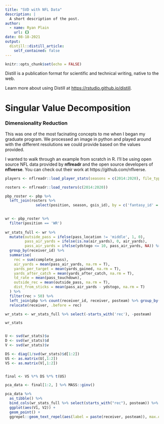 ```yaml
---
title: "SVD with NFL Data"
description: |
  A short description of the post.
author:
  - name: Ryan Plain
    url: {}
date: 08-18-2021
output:
  distill::distill_article:
    self_contained: false
---
```



```r
knitr::opts_chunk$set(echo = FALSE)
```

Distill is a publication format for scientific and technical writing, native to the web.

Learn more about using Distill at <https://rstudio.github.io/distill>.

# Singular Value Decomposition

### Dimensionality Reduction

This was one of the most facinating concepts to me when I began my graduate program. We processed an image in python and played around with the different resolutions we could provide based on the values provided. 

I wanted to walk through an example from scratch in R. I'll be using open source NFL data provided by **nflreadr** and the open source developers of **nflverse**. You can check out their work at https://github.com/nflverse.

```r

players <- nflreadr::load_player_stats(seasons = c(2014:2020), file_type = 'rds')

rosters <- nflreadr::load_rosters(c(2014:2020))

pbp_roster <- pbp %>% 
  left_join(rosters %>% 
              select(position, season, gsis_id), by = c('fantasy_id' = 'gsis_id', 'season'))
  

wr <- pbp_roster %>% 
  filter(position == 'WR') 
  
wr_stats_full <- wr %>% 
  mutate(outside_pass = ifelse(pass_location != 'middle', 1, 0),
         pass_air_yards = ifelse(is.na(air_yards), 0, air_yards),
         pass_air_yards = ifelse(ydstogo <= 10, pass_air_yards, NA)) %>% 
  group_by(receiver_id) %>% 
  summarise(
    rec = sum(complete_pass),
    air_yards = mean(pass_air_yards, na.rm = T),
    yards_per_target = mean(yards_gained, na.rm = T),
    yards_after_catch = mean(yards_after_catch, na.rm = T),
    td_rate = mean(pass_touchdown),
    outside_rec = mean(outside_pass, na.rm = T),
    dist_from_sticks = mean(pass_air_yards - ydstogo, na.rm = T)
  ) %>% 
  filter(rec > 50) %>% 
  left_join(pbp %>% count(receiver_id, receiver, posteam) %>% group_by(receiver_id) %>% arrange(-n) %>% mutate(rn = row_number()) %>% filter(rn == 1) %>% select(-n, -rn)) %>% 
  relocate(receiver, .before = rec)

wr_stats <- wr_stats_full %>% select(-starts_with('rec'), -posteam)

wr_stats


U <- svd(wr_stats)$u
D <- svd(wr_stats)$d
V <- svd(wr_stats)$v

DS <- diag(1/svd(wr_stats)$d[1:2])
US <- as.matrix(U[,1:2])
VS <- as.matrix(V[,1:2])


final <- VS %*% DS %*% t(US)

pca_data <- final[1:2, ] %>% MASS::ginv()

```

```r

pca_data %>% 
  as_tibble() %>% 
  bind_cols(wr_stats_full %>% select(starts_with("rec"), posteam)) %>% 
  ggplot(aes(V1, V2)) +
  geom_point() +
  ggrepel::geom_text_repel(aes(label = paste(receiver, posteam)), max.overlaps = 10)

```
